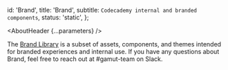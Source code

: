 

  id: 'Brand',
  title: 'Brand',
  subtitle: `Codecademy internal and branded components`,
  status: 'static',
};

<Meta title="Meta/Brand" />

<AboutHeader {...parameters} />

The [Brand Library](https://brand-storybook.codecademy.com/) is a subset of assets, components, and themes intended for branded experiences and internal use. If you have any questions about Brand, feel free to reach out at #gamut-team on Slack.
